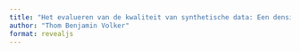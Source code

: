 ```yaml
---
title: "Het evalueren van de kwaliteit van synthetische data: Een density ratio aanpak"
author: "Thom Benjamin Volker"
format: revealjs
---
```





